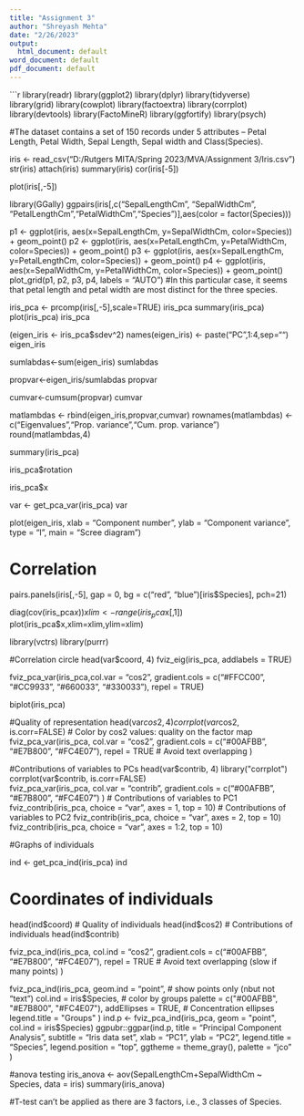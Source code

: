 ---
title: "Assignment 3"
author: "Shreyash Mehta"
date: "2/26/2023"
output:
  html_document: default
word_document: default
pdf_document: default
---
  
```{r}

library(readr)
library(ggplot2)
library(dplyr)
library(tidyverse)
library(grid)
library(cowplot) 
library(factoextra)
library(corrplot)
library(devtools)
library(FactoMineR)
library(ggfortify)
library(psych)

#The dataset contains a set of 150 records under 5 attributes – Petal Length, Petal Width, Sepal Length, Sepal width and Class(Species).

iris <- read_csv("D:/Rutgers MITA/Spring 2023/MVA/Assignment 3/Iris.csv")
str(iris)
attach(iris)
summary(iris)
cor(iris[-5])

plot(iris[,-5])

library(GGally)
ggpairs(iris[,c("SepalLengthCm", "SepalWidthCm", "PetalLengthCm","PetalWidthCm","Species")],aes(color = factor(Species)))

p1 <- ggplot(iris, aes(x=SepalLengthCm, y=SepalWidthCm, color=Species)) + geom_point()
p2 <- ggplot(iris, aes(x=PetalLengthCm, y=PetalWidthCm, color=Species)) + geom_point()
p3 <- ggplot(iris, aes(x=SepalLengthCm, y=PetalLengthCm, color=Species)) + geom_point()
p4 <- ggplot(iris, aes(x=SepalWidthCm, y=PetalWidthCm, color=Species)) + geom_point()
plot_grid(p1, p2, p3, p4, labels = "AUTO")
#In this particular case, it seems that petal length and petal width are most distinct for the three species.


iris_pca <- prcomp(iris[,-5],scale=TRUE)
iris_pca
summary(iris_pca)
plot(iris_pca)
iris_pca

(eigen_iris <- iris_pca$sdev^2)
names(eigen_iris) <- paste("PC",1:4,sep="")
eigen_iris


sumlabdas<-sum(eigen_iris)
sumlabdas

propvar<-eigen_iris/sumlabdas
propvar

cumvar<-cumsum(propvar)
cumvar


matlambdas <- rbind(eigen_iris,propvar,cumvar)
rownames(matlambdas) <- c("Eigenvalues","Prop. variance","Cum. prop. variance")
round(matlambdas,4)

summary(iris_pca)

iris_pca$rotation

iris_pca$x


var <- get_pca_var(iris_pca)
var

plot(eigen_iris, xlab = "Component number", ylab = "Component variance", type = "l", main = "Scree diagram")

# Correlation
pairs.panels(iris[,-5],
             gap = 0,
             bg = c("red", "blue")[iris$Species],
             pch=21)

diag(cov(iris_pca$x))
xlim <- range(iris_pca$x[,1])
plot(iris_pca$x,xlim=xlim,ylim=xlim)

library(vctrs)
library(purrr)

#Correlation circle
head(var$coord, 4)
fviz_eig(iris_pca, addlabels = TRUE)

fviz_pca_var(iris_pca,col.var = "cos2",
             gradient.cols = c("#FFCC00", "#CC9933", "#660033", "#330033"),
             repel = TRUE)


biplot(iris_pca)

#Quality of representation
head(var$cos2, 4)
corrplot(var$cos2, is.corr=FALSE)
# Color by cos2 values: quality on the factor map
fviz_pca_var(iris_pca, col.var = "cos2",
             gradient.cols = c("#00AFBB", "#E7B800", "#FC4E07"), 
             repel = TRUE # Avoid text overlapping
)

#Contributions of variables to PCs
head(var$contrib, 4)
library("corrplot")
corrplot(var$contrib, is.corr=FALSE)   
fviz_pca_var(iris_pca, col.var = "contrib",
             gradient.cols = c("#00AFBB", "#E7B800", "#FC4E07")
)
# Contributions of variables to PC1
fviz_contrib(iris_pca, choice = "var", axes = 1, top = 10)
# Contributions of variables to PC2
fviz_contrib(iris_pca, choice = "var", axes = 2, top = 10)
fviz_contrib(iris_pca, choice = "var", axes = 1:2, top = 10)


#Graphs of individuals

ind <- get_pca_ind(iris_pca)
ind

# Coordinates of individuals
head(ind$coord)
# Quality of individuals
head(ind$cos2)
# Contributions of individuals
head(ind$contrib)


fviz_pca_ind(iris_pca, col.ind = "cos2", 
             gradient.cols = c("#00AFBB", "#E7B800", "#FC4E07"),
             repel = TRUE # Avoid text overlapping (slow if many points)
)


fviz_pca_ind(iris_pca,
             geom.ind = "point", # show points only (nbut not "text")
             col.ind = iris$Species, # color by groups
             palette = c("#00AFBB", "#E7B800", "#FC4E07"),
             addEllipses = TRUE, # Concentration ellipses
             legend.title = "Groups"
)
ind.p <- fviz_pca_ind(iris_pca, geom = "point", col.ind = iris$Species)
ggpubr::ggpar(ind.p,
              title = "Principal Component Analysis",
              subtitle = "Iris data set",
              xlab = "PC1", ylab = "PC2",
              legend.title = "Species", legend.position = "top",
              ggtheme = theme_gray(), palette = "jco"
)


#anova testing
iris_anova <- aov(SepalLengthCm+SepalWidthCm ~ Species, data = iris)
summary(iris_anova)

#T-test can't be applied as there are 3 factors, i.e., 3 classes of Species.

